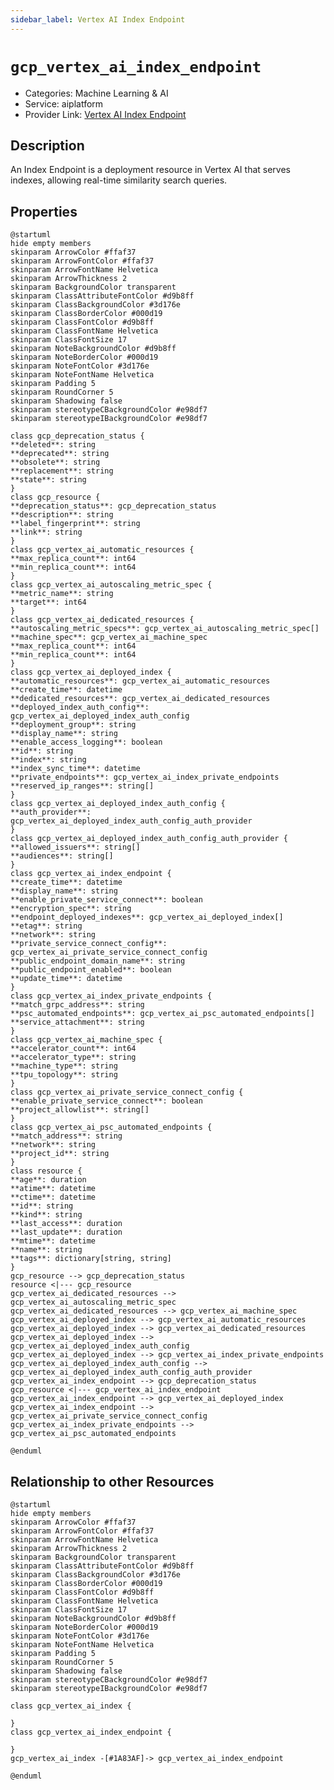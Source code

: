 ```yaml
---
sidebar_label: Vertex AI Index Endpoint
---
```


# `gcp_vertex_ai_index_endpoint`

- Categories: Machine Learning & AI
- Service: aiplatform
- Provider Link: [Vertex AI Index Endpoint](https://cloud.google.com/docs)

## Description
An Index Endpoint is a deployment resource in Vertex AI that serves indexes, allowing real-time similarity search queries.

## Properties
<ZoomPanPinch>

```kroki imgType="plantuml" imgAlt="Diagram of Vertex AI Index Endpoint data model"
@startuml
hide empty members
skinparam ArrowColor #ffaf37
skinparam ArrowFontColor #ffaf37
skinparam ArrowFontName Helvetica
skinparam ArrowThickness 2
skinparam BackgroundColor transparent
skinparam ClassAttributeFontColor #d9b8ff
skinparam ClassBackgroundColor #3d176e
skinparam ClassBorderColor #000d19
skinparam ClassFontColor #d9b8ff
skinparam ClassFontName Helvetica
skinparam ClassFontSize 17
skinparam NoteBackgroundColor #d9b8ff
skinparam NoteBorderColor #000d19
skinparam NoteFontColor #3d176e
skinparam NoteFontName Helvetica
skinparam Padding 5
skinparam RoundCorner 5
skinparam Shadowing false
skinparam stereotypeCBackgroundColor #e98df7
skinparam stereotypeIBackgroundColor #e98df7

class gcp_deprecation_status {
**deleted**: string
**deprecated**: string
**obsolete**: string
**replacement**: string
**state**: string
}
class gcp_resource {
**deprecation_status**: gcp_deprecation_status
**description**: string
**label_fingerprint**: string
**link**: string
}
class gcp_vertex_ai_automatic_resources {
**max_replica_count**: int64
**min_replica_count**: int64
}
class gcp_vertex_ai_autoscaling_metric_spec {
**metric_name**: string
**target**: int64
}
class gcp_vertex_ai_dedicated_resources {
**autoscaling_metric_specs**: gcp_vertex_ai_autoscaling_metric_spec[]
**machine_spec**: gcp_vertex_ai_machine_spec
**max_replica_count**: int64
**min_replica_count**: int64
}
class gcp_vertex_ai_deployed_index {
**automatic_resources**: gcp_vertex_ai_automatic_resources
**create_time**: datetime
**dedicated_resources**: gcp_vertex_ai_dedicated_resources
**deployed_index_auth_config**: gcp_vertex_ai_deployed_index_auth_config
**deployment_group**: string
**display_name**: string
**enable_access_logging**: boolean
**id**: string
**index**: string
**index_sync_time**: datetime
**private_endpoints**: gcp_vertex_ai_index_private_endpoints
**reserved_ip_ranges**: string[]
}
class gcp_vertex_ai_deployed_index_auth_config {
**auth_provider**: gcp_vertex_ai_deployed_index_auth_config_auth_provider
}
class gcp_vertex_ai_deployed_index_auth_config_auth_provider {
**allowed_issuers**: string[]
**audiences**: string[]
}
class gcp_vertex_ai_index_endpoint {
**create_time**: datetime
**display_name**: string
**enable_private_service_connect**: boolean
**encryption_spec**: string
**endpoint_deployed_indexes**: gcp_vertex_ai_deployed_index[]
**etag**: string
**network**: string
**private_service_connect_config**: gcp_vertex_ai_private_service_connect_config
**public_endpoint_domain_name**: string
**public_endpoint_enabled**: boolean
**update_time**: datetime
}
class gcp_vertex_ai_index_private_endpoints {
**match_grpc_address**: string
**psc_automated_endpoints**: gcp_vertex_ai_psc_automated_endpoints[]
**service_attachment**: string
}
class gcp_vertex_ai_machine_spec {
**accelerator_count**: int64
**accelerator_type**: string
**machine_type**: string
**tpu_topology**: string
}
class gcp_vertex_ai_private_service_connect_config {
**enable_private_service_connect**: boolean
**project_allowlist**: string[]
}
class gcp_vertex_ai_psc_automated_endpoints {
**match_address**: string
**network**: string
**project_id**: string
}
class resource {
**age**: duration
**atime**: datetime
**ctime**: datetime
**id**: string
**kind**: string
**last_access**: duration
**last_update**: duration
**mtime**: datetime
**name**: string
**tags**: dictionary[string, string]
}
gcp_resource --> gcp_deprecation_status
resource <|--- gcp_resource
gcp_vertex_ai_dedicated_resources --> gcp_vertex_ai_autoscaling_metric_spec
gcp_vertex_ai_dedicated_resources --> gcp_vertex_ai_machine_spec
gcp_vertex_ai_deployed_index --> gcp_vertex_ai_automatic_resources
gcp_vertex_ai_deployed_index --> gcp_vertex_ai_dedicated_resources
gcp_vertex_ai_deployed_index --> gcp_vertex_ai_deployed_index_auth_config
gcp_vertex_ai_deployed_index --> gcp_vertex_ai_index_private_endpoints
gcp_vertex_ai_deployed_index_auth_config --> gcp_vertex_ai_deployed_index_auth_config_auth_provider
gcp_vertex_ai_index_endpoint --> gcp_deprecation_status
gcp_resource <|--- gcp_vertex_ai_index_endpoint
gcp_vertex_ai_index_endpoint --> gcp_vertex_ai_deployed_index
gcp_vertex_ai_index_endpoint --> gcp_vertex_ai_private_service_connect_config
gcp_vertex_ai_index_private_endpoints --> gcp_vertex_ai_psc_automated_endpoints

@enduml
```

</ZoomPanPinch>


## Relationship to other Resources
<ZoomPanPinch>

```kroki imgType="plantuml" imgAlt="Diagram of Vertex AI Index Endpoint resource relationships"
@startuml
hide empty members
skinparam ArrowColor #ffaf37
skinparam ArrowFontColor #ffaf37
skinparam ArrowFontName Helvetica
skinparam ArrowThickness 2
skinparam BackgroundColor transparent
skinparam ClassAttributeFontColor #d9b8ff
skinparam ClassBackgroundColor #3d176e
skinparam ClassBorderColor #000d19
skinparam ClassFontColor #d9b8ff
skinparam ClassFontName Helvetica
skinparam ClassFontSize 17
skinparam NoteBackgroundColor #d9b8ff
skinparam NoteBorderColor #000d19
skinparam NoteFontColor #3d176e
skinparam NoteFontName Helvetica
skinparam Padding 5
skinparam RoundCorner 5
skinparam Shadowing false
skinparam stereotypeCBackgroundColor #e98df7
skinparam stereotypeIBackgroundColor #e98df7

class gcp_vertex_ai_index {

}
class gcp_vertex_ai_index_endpoint {

}
gcp_vertex_ai_index -[#1A83AF]-> gcp_vertex_ai_index_endpoint

@enduml
```

</ZoomPanPinch>




